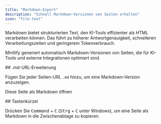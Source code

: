 ```yaml
---
title: "Markdown-Export"
description: "Schnell Markdown-Versionen von Seiten erhalten"
icon: "file-text"
---
```



Markdown bietet strukturierten Text, den KI-Tools effizienter als HTML verarbeiten können. Das führt zu höherer Antwortgenauigkeit, schnelleren Verarbeitungszeiten und geringerem Tokenverbrauch.

Mintlify generiert automatisch Markdown-Versionen von Seiten, die für KI-Tools und externe Integrationen optimiert sind.

<div id="md-url-extension">
  ## .md-URL-Erweiterung
</div>

Fügen Sie jeder Seiten-URL `.md` hinzu, um eine Markdown-Version anzuzeigen.

<PreviewButton href="https://mintlify.com/docs/ai/markdown-export.md">Diese Seite als Markdown öffnen</PreviewButton>

<div id="keyboard-shortcut">
  ## Tastenkürzel
</div>

Drücken Sie <kbd>Command</kbd> + <kbd>C</kbd> (<kbd>Strg</kbd> + <kbd>C</kbd> unter Windows), um eine Seite als Markdown in die Zwischenablage zu kopieren.
